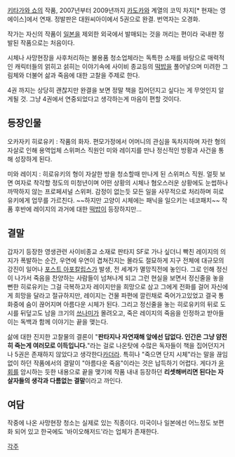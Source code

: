 [[키타가와 쇼]]의 작품, 2007년부터 2009년까지 [[카도카와]] 계열의 코믹 차지[* 현재는 영 에이스]에서 연재. 정발판은 대원씨아이에서 5권으로 완결. 번역자는 오경화.

작가는 자신의 작품이 [[일본]]을 제외한 외국에서 발매되는 것을 꺼리는 편이라 국내판 정발된 작품으로는 처음이다.

시체나 사망현장을 사후처리하는 불용품 청소업체라는 독특한 소재를 바탕으로 매력적인 캐릭터들의 얽히고 섥히는 이야기속에 사이비 종교등의 [[떡밥]]을 풀어넣으며 미려한 그림체와 더불어 삶과 죽음에 대한 고찰을 주제로 한다.

4권 까지는 상당히 괜찮지만 완결을 보면 정말 책을 집어던지고 싶다는 게 무엇인지 알게될 것. 그냥 4권에서 연중되었다고 생각하는게 마음이 편할 것이다.

== 등장인물 ==
오카자키 히로유키 : 작품의 화자. 편모가정에서 어머니의 관심을 독차지하며 자란 형의 자살로 인해 용역업체 스위퍼스 직원인 미와 레이지를 만나 정신적인 방황과 사건을 통해 성장하게 된다.

미와 레이지 : 히로유키의 형이 자살한 방을 청소할때 만나게 된 스위퍼스 직원. 얼핏 보면 여자로 착각할 정도의 미청년이며 어떤 상황의 시체나 혐오스러운 상황에도 눈썹하나 까딱하지 않는 프로페셔널 스위퍼. 감정이 없는듯 모든 일을 사무적으로 처리하며 히로유키에게 업무를 가르친다. ~~하지만 고양이 시체에는 패닉을 일으키는 네코패치~~ 작품 후반에 레이지의 과거에 대한 [[떡밥]]이 등장하지만...

== 결말 ==
갑자기 등장한 영생관련 사이비종교 소재로 판타지 SF로 가나 싶더니 빡친 레이지의 의지가 폭발하는 순간, 우연에 우연이 겹쳐진지는 몰라도 절묘하게 지구 전체에 대규모의 강진이 일어나 [[포스트 아포칼립스]]가 발생, 전 세계가 멸망직전에 놓인다. 그로 인해 정신이 나가서 죽음을 찬양하는 사람들이 넘쳐나게 되고 그런 현실을 보면서 정신줄을 놓을뻔한 히로유키는 그걸 극복하고자 레이지만을 희망으로 삼고 그에게 전화를 걸어 자신에게 희망을 달라고 절규하지만, 레이지는 건물 파편에 깔린채로 죽어가고있었고 결국 통화중에 숨이 끊어지며 아름다운 시체가 된다. 그리고 정신줄을 놓는 히로유키의 뒤로 도시를 뒤덮고도 남을 크기의 [[쓰나미]]가 몰려오고, 죽은 레이지의 죽음을 인정하고 받아들이는 독백과 함께 이야기는 끝을 맺는다. 

삶에 대한 진지한 고찰물의 결론이 "'''판타지나 자연재해 앞에선 답없다. 인간은 그냥 얌전히 죽는게 여러모로 이득입니다.'''"라는 걸로 나온탓에 수많은 독자들이 책을 집어던지거나 5권은 존재하지 않았다고 생각한다[[카더라]]. 특히나 "죽으면 단지 시체"라는 말을 끊임없이 하던 작품에서의 결말이 "아름다운 죽음"이라는 것은 납득하기 어렵다. 게다가 [[윤회]]를 암시하는 듯한 내용으로 끝을 맺기에 작품 내내 등장하던 '''리셋해버리면 된다는 자살자들의 생각과 다름없는 결말'''이라고 까인다.

== 여담 ==
작중에 나온 사망현장 청소는 실제로 있는 직종이다. 미국이나 일본에선 어느정도 보편화 되어 있고 한국에도 '바이오해저드'라는 업체가 존재한다.

[[각주]]
